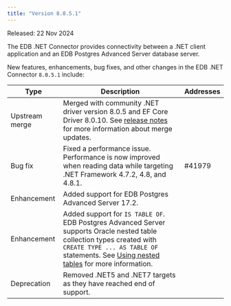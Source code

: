 ```yaml
---
title: "Version 8.0.5.1"
---
```


Released: 22 Nov 2024

The EDB .NET Connector provides connectivity between a .NET client application and an EDB Postgres Advanced Server database server.

New features, enhancements, bug fixes, and other changes in the EDB .NET Connector `8.0.5.1` include:

| Type           | Description                                                                                                                                                                                                                                        | Addresses |
|----------------|----------------------------------------------------------------------------------------------------------------------------------------------------------------------------------------------------------------------------------------------------|-----------|
| Upstream merge | Merged with community .NET driver version 8.0.5 and EF Core Driver 8.0.10. See [release notes](https://www.npgsql.org/doc/release-notes/8.0.html) for more information about merge updates.                                                        |           |
| Bug fix        | Fixed a performance issue. Performance is now improved when reading data while targeting .NET Framework 4.7.2, 4.8, and 4.8.1.                                                                                                                     | #41979    |
| Enhancement    | Added support for EDB Postgres Advanced Server 17.2.                                                                                                                                                                                               |           |
| Enhancement    | Added support for `IS TABLE OF`. EDB Postgres Advanced Server supports Oracle nested table collection types created with `CREATE TYPE ... AS TABLE OF` statements. See [Using nested tables](../15_using_nested_table_types) for more information. |           |
| Deprecation    | Removed .NET5 and .NET7 targets as they have reached end of support.                                                                                                                                                                               |           |